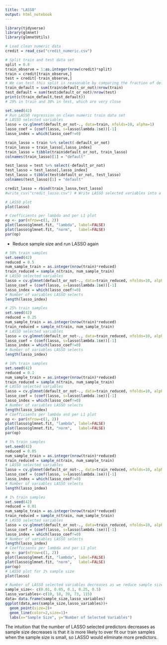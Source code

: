 ---
title: "LASSO"
output: html_notebook
---

```{r}
library(tidyverse)
library(glmnet)
library(glmnetUtils)
```

```{r}
# Load clean numeric data
credit = read_csv("credit_numeric.csv")
```

```{r}
# Split train and test data set
split = 0.8
train_observe = 1:as.integer(nrow(credit)*split)
train = credit[train_observe,]
test = credit[-train_observe,]
# We can test this split is reasonable by comparing the fraction of defaulters in train and test set
train_default = sum(train$default_or_not)/nrow(train)
test_default = sum(test$default_or_not)/nrow(test)
print(c(train_default,test_default))
# 29% in train and 30% in test, which are very close
```

```{r}
set.seed(42)
# Run LASSO regression on clean numeric train data set
# LASSO selected variables
lasso = cv.glmnet(default_or_not~., data=train, nfolds=10, alpha=1)
lasso_coef = (coef(lasso, s=lasso$lambda.1se))[-1]
lasso_index = which(lasso_coef!=0)

train_lasso = train %>% select(-default_or_not)
train_lasso = train_lasso[,lasso_index]
train_lasso = tibble(train$default_or_not, train_lasso)
colnames(train_lasso)[1] = "default"

test_lasso = test %>% select(-default_or_not)
test_lasso = test_lasso[,lasso_index]
test_lasso = tibble(test$default_or_not, test_lasso)
colnames(test_lasso)[1] = "default"

credit_lasso = rbind(train_lasso,test_lasso)
#write_csv("credit_lasso.csv") # Write LASSO selected variables into a new csv file named "credit_lasso"
```

```{r}
# LASSO plot
plot(lasso)
```

```{r}
# Coefficients per lambda and per L1 plot
op <- par(mfrow=c(1, 2))
plot(lasso$glmnet.fit, "lambda", label=FALSE)
plot(lasso$glmnet.fit, "norm",   label=FALSE)
par(op)
```

- Reduce sample size and run LASSO again
```{r}
# 50% train samples
set.seed(42)
reduced = 0.5
num_sample_train = as.integer(nrow(train)*reduced) 
train_reduced = sample_n(train, num_sample_train)
# LASSO selected variables
lasso = cv.glmnet(default_or_not~., data=train_reduced, nfolds=10, alpha=1)
lasso_coef = (coef(lasso, s=lasso$lambda.1se))[-1]
lasso_index = which(lasso_coef!=0)
# Number of variables LASSO selects
length(lasso_index)
```
```{r}
# 25% train samples
set.seed(42)
reduced = 0.25
num_sample_train = as.integer(nrow(train)*reduced) 
train_reduced = sample_n(train, num_sample_train)
# LASSO selected variables
lasso = cv.glmnet(default_or_not~., data=train_reduced, nfolds=10, alpha=1)
lasso_coef = (coef(lasso, s=lasso$lambda.1se))[-1]
lasso_index = which(lasso_coef!=0)
# Number of variables LASSO selects
length(lasso_index)
```

```{r}
# 10% train samples
set.seed(42)
reduced = 0.1
num_sample_train = as.integer(nrow(train)*reduced) 
train_reduced = sample_n(train, num_sample_train)
# LASSO selected variables
lasso = cv.glmnet(default_or_not~., data=train_reduced, nfolds=10, alpha=1)
lasso_coef = (coef(lasso, s=lasso$lambda.1se))[-1]
lasso_index = which(lasso_coef!=0)
# Number of variables LASSO selects
length(lasso_index)
# Coefficients per lambda and per L1 plot
op <- par(mfrow=c(1, 2))
plot(lasso$glmnet.fit, "lambda", label=FALSE)
plot(lasso$glmnet.fit, "norm",   label=FALSE)
par(op)
```

```{r}
# 5% train samples
set.seed(42)
reduced = 0.05
num_sample_train = as.integer(nrow(train)*reduced) 
train_reduced = sample_n(train, num_sample_train)
# LASSO selected variables
lasso = cv.glmnet(default_or_not~., data=train_reduced, nfolds=10, alpha=1)
lasso_coef = (coef(lasso, s=lasso$lambda.1se))[-1]
lasso_index = which(lasso_coef!=0)
# Number of variables LASSO selects
length(lasso_index)
```

```{r}
# 1% train samples
set.seed(42)
reduced = 0.01
num_sample_train = as.integer(nrow(train)*reduced) 
train_reduced = sample_n(train, num_sample_train)
# LASSO selected variables
lasso = cv.glmnet(default_or_not~., data=train_reduced, nfolds=10, alpha=1)
lasso_coef = (coef(lasso, s=lasso$lambda.1se))[-1]
lasso_index = which(lasso_coef!=0)
# Number of variables LASSO selects
length(lasso_index)
# Coefficients per lambda and per L1 plot
op <- par(mfrow=c(1, 2))
plot(lasso$glmnet.fit, "lambda", label=FALSE)
plot(lasso$glmnet.fit, "norm",   label=FALSE)
par(op)
# LASSO plot for 1% sample size
plot(lasso)
```

```{r}
# Number of LASSO selected variables decreases as we reduce sample size gradually
sample_size<- c(0.01, 0.05, 0.1, 0.25, 0.5)
lasso_variables<-c(10, 18, 39, 73, 115)
data= data.frame(sample_size,lasso_variables)
ggplot(data,aes(sample_size,lasso_variables))+
  geom_point(size=2)+
  geom_line(color=2,size=1)+
  labs(x="Sample Size", y="Number of Selected Variables")
```
The intuition that the number of LASSO selected predictors decreases as sample size decreases is that it is more likely to over fit our train samples when the sample size is small, so LASSO would eliminate more predictors.



